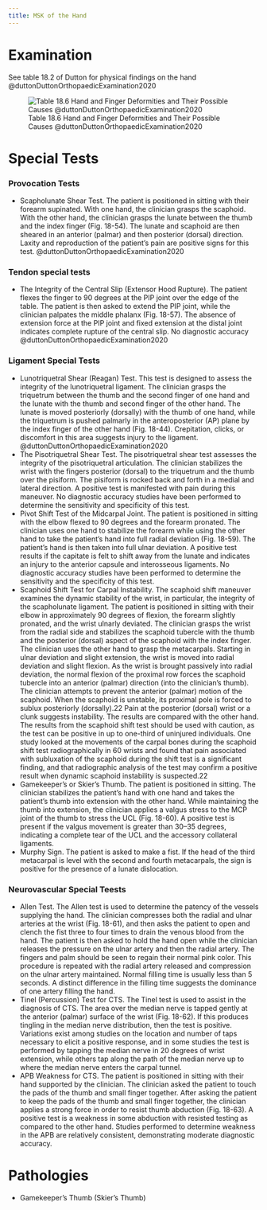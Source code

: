 ```yaml
---
title: MSK of the Hand
---
```




# Examination

:::{.callout-note}
See table 18.2 of Dutton for physical findings on the hand @duttonDuttonOrthopaedicExamination2020 
:::

![Table 18.6 Hand and Finger Deformities and Their Possible Causes @duttonDuttonOrthopaedicExamination2020](/The Archive/MSK/Regions/Upper Extremity/images/table18.6 hand deformities dutton.png)

# Special Tests

### Provocation Tests

- Scapholunate Shear Test. The patient is positioned in sitting with their forearm supinated. With one hand, the clinician grasps the scaphoid. With the other hand, the clinician grasps the lunate between the thumb and the index finger (Fig. 18-54). The lunate and scaphoid are then sheared in an anterior (palmar) and then posterior (dorsal) direction. Laxity and reproduction of the patient’s pain are positive signs for this test. @duttonDuttonOrthopaedicExamination2020

### Tendon special tests

- The Integrity of the Central Slip (Extensor Hood Rupture). The patient flexes the finger to 90 degrees at the PIP joint over the edge of the table. The patient is then asked to extend the PIP joint, while the clinician palpates the middle phalanx (Fig. 18-57). The absence of extension force at the PIP joint and fixed extension at the distal joint indicates complete rupture of the central slip. No diagnostic accuracy @duttonDuttonOrthopaedicExamination2020

### Ligament Special Tests

- Lunotriquetral Shear (Reagan) Test. This test is designed to assess the integrity of the lunotriquetral ligament. The clinician grasps the triquetrum between the thumb and the second finger of one hand and the lunate with the thumb and second finger of the other hand. The lunate is moved posteriorly (dorsally) with the thumb of one hand, while the triquetrum is pushed palmarly in the anteroposterior (AP) plane by the index finger of the other hand (Fig. 18-44). Crepitation, clicks, or discomfort in this area suggests injury to the ligament. @duttonDuttonOrthopaedicExamination2020
- The Pisotriquetral Shear Test. The pisotriquetral shear test assesses the integrity of the pisotriquetral articulation. The clinician stabilizes the wrist with the fingers posterior (dorsal) to the triquetrum and the thumb over the pisiform. The pisiform is rocked back and forth in a medial and lateral direction. A positive test is manifested with pain during this maneuver. No diagnostic accuracy studies have been performed to determine the sensitivity and specificity of this test.
- Pivot Shift Test of the Midcarpal Joint. The patient is positioned in sitting with the elbow flexed to 90 degrees and the forearm pronated. The clinician uses one hand to stabilize the forearm while using the other hand to take the patient’s hand into full radial deviation (Fig. 18-59). The patient’s hand is then taken into full ulnar deviation. A positive test results if the capitate is felt to shift away from the lunate and indicates an injury to the anterior capsule and interosseous ligaments. No diagnostic accuracy studies have been performed to determine the sensitivity and the specificity of this test.
- Scaphoid Shift Test for Carpal Instability. The scaphoid shift maneuver examines the dynamic stability of the wrist, in particular, the integrity of the scapholunate ligament. The patient is positioned in sitting with their elbow in approximately 90 degrees of flexion, the forearm slightly pronated, and the wrist ulnarly deviated. The clinician grasps the wrist from the radial side and stabilizes the scaphoid tubercle with the thumb and the posterior (dorsal) aspect of the scaphoid with the index finger. The clinician uses the other hand to grasp the metacarpals. Starting in ulnar deviation and slight extension, the wrist is moved into radial deviation and slight flexion. As the wrist is brought passively into radial deviation, the normal flexion of the proximal row forces the scaphoid tubercle into an anterior (palmar) direction (into the clinician’s thumb). The clinician attempts to prevent the anterior (palmar) motion of the scaphoid. When the scaphoid is unstable, its proximal pole is forced to sublux posteriorly (dorsally).22 Pain at the posterior (dorsal) wrist or a clunk suggests instability. The results are compared with the other hand. The results from the scaphoid shift test should be used with caution, as the test can be positive in up to one-third of uninjured individuals. One study looked at the movements of the carpal bones during the scaphoid shift test radiographically in 60 wrists and found that pain associated with subluxation of the scaphoid during the shift test is a significant finding, and that radiographic analysis of the test may confirm a positive result when dynamic scaphoid instability is suspected.22
- Gamekeeper’s or Skier’s Thumb. The patient is positioned in sitting. The clinician stabilizes the patient’s hand with one hand and takes the patient’s thumb into extension with the other hand. While maintaining the thumb into extension, the clinician applies a valgus stress to the MCP joint of the thumb to stress the UCL (Fig. 18-60). A positive test is present if the valgus movement is greater than 30–35 degrees, indicating a complete tear of the UCL and the accessory collateral ligaments.
- Murphy Sign. The patient is asked to make a fist. If the head of the third metacarpal is level with the second and fourth metacarpals, the sign is positive for the presence of a lunate dislocation.

### Neurovascular Special Teests

- Allen Test. The Allen test is used to determine the patency of the vessels supplying the hand. The clinician compresses both the radial and ulnar arteries at the wrist (Fig. 18-61), and then asks the patient to open and clench the fist three to four times to drain the venous blood from the hand. The patient is then asked to hold the hand open while the clinician releases the pressure on the ulnar artery and then the radial artery. The fingers and palm should be seen to regain their normal pink color. This procedure is repeated with the radial artery released and compression on the ulnar artery maintained. Normal filling time is usually less than 5 seconds. A distinct difference in the filling time suggests the dominance of one artery filling the hand.
- Tinel (Percussion) Test for CTS. The Tinel test is used to assist in the diagnosis of CTS. The area over the median nerve is tapped gently at the anterior (palmar) surface of the wrist (Fig. 18-62). If this produces tingling in the median nerve distribution, then the test is positive. Variations exist among studies on the location and number of taps necessary to elicit a positive response, and in some studies the test is performed by tapping the median nerve in 20 degrees of wrist extension, while others tap along the path of the median nerve up to where the median nerve enters the carpal tunnel.
- APB Weakness for CTS. The patient is positioned in sitting with their hand supported by the clinician. The clinician asked the patient to touch the pads of the thumb and small finger together. After asking the patient to keep the pads of the thumb and small finger together, the clinician applies a strong force in order to resist thumb abduction (Fig. 18-63). A positive test is a weakness in some abduction with resisted testing as compared to the other hand. Studies performed to determine weakness in the APB are relatively consistent, demonstrating moderate diagnostic accuracy.


# Pathologies

- Gamekeeper's Thumb (Skier's Thumb)



